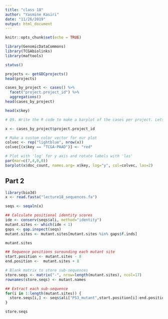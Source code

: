 ```yaml
---
title: "class 18"
author: "Yasmine Kasiri"
date: "11/26/2019"
output: html_document
---
```


```r
knitr::opts_chunk$set(echo = TRUE)
```

```r
library(GenomicDataCommons)
library(TCGAbiolinks)
library(maftools)
```

```r
status()
```

```r
projects <- getGDCprojects()
head(projects)
```

```r
cases_by_project <- cases() %>%
  facet("project.project_id") %>%
  aggregations()
head(cases_by_project)
```

```r
head(x$key)
```


```r
# Q9. Write the R code to make a barplot of the cases per project. Lets plot this data with a log scale for the y axis (log="y"), rotated axis labels (las=2) and color the bar coresponding to the TCGA-PAAD project.

x <- cases_by_project$project.project_id

# Make a custom color vector for our plot
colvec <- rep("lightblue", nrow(x))
colvec[(x$key == "TCGA-PAAD")] <- "red"

# Plot with 'log' for y axis and rotate labels with 'las'
par(mar=c(7,4,0,0))  
barplot(x$doc_count, names.arg= x$key, log="y", col=colvec, las=2)
```

## Part 2

```r
library(bio3d)
x <- read.fasta("lecture18_sequences.fa")
```

```r
seqs <- seqaln(x)
```


```r
## Calculate positional identity scores
ide <- conserv(seqs$ali, method="identity")
mutant.sites <- which(ide < 1) 
gaps <- gap.inspect(seqs)
mutant.sites <- mutant.sites[mutant.sites %in% gaps$f.inds]

mutant.sites
```


```r
## Sequence positions surounding each mutant site
start.position <- mutant.sites - 8
end.position <-  mutant.sites + 8

# Blank matrix to store sub-sequences
store.seqs <- matrix("-", nrow=length(mutant.sites), ncol=17)
rownames(store.seqs) <- mutant.names

## Extract each sub-sequence
for(i in 1:length(mutant.sites)) {
  store.seqs[i,] <- seqs$ali["P53_mutant",start.position[i]:end.position[i]]
}

store.seqs
```




